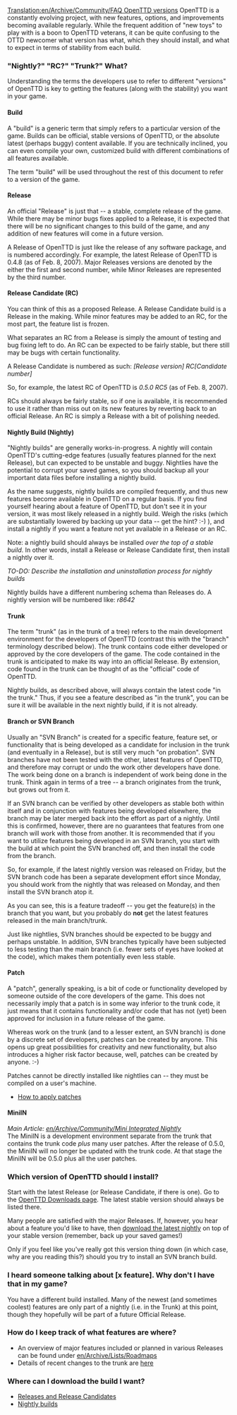 [[Translation:en/Archive/Community/FAQ OpenTTD versions]]
OpenTTD is a constantly evolving project, with new features, options, and improvements becoming available regularly.  While the frequent addition of "new toys" to play with is a boon to OpenTTD veterans, it can be quite confusing to the OTTD newcomer what version has what, which they should install, and what to expect in terms of stability from each build.

=== "Nightly?"  "RC?"  "Trunk?"  What?===
Understanding the terms the developers use to refer to different "versions" of OpenTTD is key to getting the features (along with the stability) you want in your game.

====Build====
A "build" is a generic term that simply refers to a particular version of the game.  Builds can be official, stable versions of OpenTTD, or the absolute latest (perhaps buggy) content available.  If you are technically inclined, you can even compile your own, customized build with different combinations of all features available.

The term "build" will be used throughout the rest of this document to refer to a version of the game.

====Release====
An official "Release" is just that -- a stable, complete release of the game.  While there may be minor bugs fixes applied to a Release, it is expected that there will be no significant changes to this build of the game, and any addition of new features will come in a future version.  

A Release of OpenTTD is just like the release of any software package, and is numbered accordingly.  For example, the latest Release of OpenTTD is 0.4.8 (as of Feb. 8, 2007).  Major Releases versions are denoted by the either the first and second number, while Minor Releases are represented by the third number.

====Release Candidate (RC)====
You can think of this as a proposed Release.  A Release Candidate build is a Release in the making.  While minor features may be added to an RC, for the most part, the feature list is frozen.

What separates an RC from a Release is simply the amount of testing and bug fixing left to do.  An RC can be expected to be fairly stable, but there still may be bugs with certain functionality.

A Release Candidate is numbered as such: 
''[Release version] RC[Candidate number]''

So, for example, the latest RC of OpenTTD is ''0.5.0 RC5'' (as of Feb. 8, 2007).

RCs should always be fairly stable, so if one is available, it is recommended to use it rather than miss out on its new features by reverting back to an official Release.  An RC is simply a Release with a bit of polishing needed.

====Nightly Build (Nightly)====
"Nightly builds" are generally works-in-progress.  A nightly will contain OpenTTD's cutting-edge features (usually features planned for the next Release), but can expected to be unstable and buggy.  Nightlies have the potential to corrupt your saved games, so you should backup all your important data files before installing a nightly build.

As the name suggests, nightly builds are compiled frequently, and thus new features become available in OpenTTD on a regular basis.  If you find yourself hearing about a feature of OpenTTD, but don't see it in your version, it was most likely released in a nightly build.  Weigh the risks (which are substantially lowered by backing up your data -- get the hint?  :-)  ), and install a nightly if you want a feature not yet available in a Release or an RC.

Note: a nightly build should always be installed ''over the top of a stable build''.  In other words, install a Release or Release Candidate first, then install a nightly over it.

''TO-DO: Describe the installation and uninstallation process for nightly builds''

Nightly builds have a different numbering schema than Releases do.  A nightly version will be numbered like:
''r8642''

====Trunk====
The term "trunk" (as in the trunk of a tree) refers to the main development environment for the developers of OpenTTD (contrast this with the "branch" terminology described below).  The trunk contains code either developed  or approved by the core developers of the game.  The code contained in the trunk is anticipated to make its way into an official Release.  By extension, code found in the trunk can be thought of as the "official" code of OpenTTD.

Nightly builds, as described above, will always contain the latest code "in the trunk."  Thus, if you see a feature described as "in the trunk", you can be sure it will be available in the next nightly build, if it is not already.

====Branch or SVN Branch====
Usually an "SVN Branch" is created for a specific feature, feature set, or functionality that is being developed as a candidate for inclusion in the trunk (and eventually in a Release), but is still very much "on probation".  SVN branches have not been tested with the other, latest features of OpenTTD, and therefore may corrupt or undo the work other developers have done.  The work being done on a branch is independent of work being done in the trunk. Think again in terms of a tree -- a branch originates from the trunk, but grows out from it.

If an SVN branch can be verified by other developers as stable both within itself and in conjunction with features being developed elsewhere, the branch may be later merged back into the effort as part of a nightly.  Until this is confirmed, however, there are no guarantees that features from one branch will work with those from another.  It is recommended that if you want to utilize features being developed in an SVN branch, you start with the build at which point the SVN branched off, and then install the code from the branch.

So, for example, if the latest nightly version was released on Friday, but the SVN branch code has been a separate development effort since Monday, you should work from the nightly that was released on Monday, and then install the SVN branch atop it.

As you can see, this is a feature tradeoff -- you get the feature(s) in the branch that you want, but you probably do '''not''' get the latest features released in the main branch/trunk.

Just like nightlies, SVN branches should be expected to be buggy and perhaps unstable.  In addition, SVN branches typically have been subjected to less testing than the main branch (i.e. fewer sets of eyes have looked at the code), which makes them potentially even less stable.

====Patch====
A "patch", generally speaking, is a bit of code or functionality developed by someone outside of the core developers of the game.  This does not necessarily imply that a patch is in some way inferior to the trunk code, it just means that it contains functionality and/or code that has not (yet) been approved for inclusion in a future release of the game.

Whereas work on the trunk (and to a lesser extent, an SVN branch) is done by a discrete set of developers, patches can be created by anyone.  This opens up great possibilities for creativity and new functionality, but also introduces a higher risk factor because, well, patches can be created by anyone. :-)

Patches cannot be directly installed like nightlies can -- they must be compiled on a user's machine.

* [http://www.tt-forums.net/viewtopic.php?t=21678 How to apply patches]

====MiniIN====
''Main Article: [[en/Archive/Community/Mini Integrated Nightly]]''<br>

The MiniIN is a development environment separate from the trunk that contains the trunk code ''plus'' many user patches.  After the release of 0.5.0, the MiniIN will no longer be updated with the trunk code. At that stage the MiniIN will be 0.5.0 plus all the user patches.

===Which version of OpenTTD should I install?===
Start with the latest Release (or Release Candidate, if there is one).  Go to the [http://www.openttd.org/downloads.php OpenTTD Downloads page].  The latest stable version should always be listed there.

Many people are satisfied with the major Releases.  If, however, you hear about a feature you'd like to have, then [http://www.openttd.org/nightly.php download the latest nightly] on top of your stable version (remember, back up your saved games!)

Only if you feel like you've really got this version thing down (in which case, why are you reading this?) should you try to install an SVN branch build.

===I heard someone talking about [x feature].  Why don't I have that in my game?===
You have a different build installed.  Many of the newest (and sometimes coolest) features are only part of a nightly (i.e. in the Trunk) at this point, though they hopefully will be part of a future Official Release.

===How do I keep track of what features are where?===
* An overview of major features included or planned in various Releases can be found under [[en/Archive/Lists/Roadmap]]s
* Details of recent changes to the trunk are [http://cia.navi.cx/stats/project/OpenTTD here]

===Where can I download the build I want?===
* [http://www.openttd.org/downloads.php Releases and Release Candidates]
* [http://www.openttd.org/nightly.php Nightly builds]